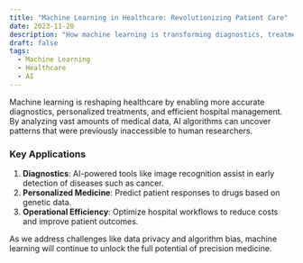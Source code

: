 ```yaml
---
title: "Machine Learning in Healthcare: Revolutionizing Patient Care"
date: 2023-11-20
description: "How machine learning is transforming diagnostics, treatment, and the patient experience in modern medicine."
draft: false
tags:
  - Machine Learning
  - Healthcare
  - AI
---
```


Machine learning is reshaping healthcare by enabling more accurate diagnostics, personalized treatments, and efficient hospital management. By analyzing vast amounts of medical data, AI algorithms can uncover patterns that were previously inaccessible to human researchers.

### Key Applications

1. **Diagnostics**: AI-powered tools like image recognition assist in early detection of diseases such as cancer.
2. **Personalized Medicine**: Predict patient responses to drugs based on genetic data.
3. **Operational Efficiency**: Optimize hospital workflows to reduce costs and improve patient outcomes.

As we address challenges like data privacy and algorithm bias, machine learning will continue to unlock the full potential of precision medicine.
